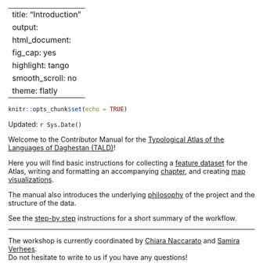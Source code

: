 
---
title: "Introduction"
output:
  html_document:
    fig_cap: yes
    highlight: tango
    smooth_scroll: no
    theme: flatly
---

```r
knitr::opts_chunk$set(echo = TRUE)

```


Updated: `r Sys.Date()`

Welcome to the Contributor Manual for the [Typological Atlas of the Languages of Daghestan (TALD)](http://lingconlab.ru/dagatlas/)!

Here you will find basic instructions for collecting 
a [feature dataset](https://sverhees.github.io/dagatlas_masterskaya/datasets.html) for the Atlas, writing and formatting
an accompanying [chapter](https://sverhees.github.io/dagatlas_masterskaya/chapters.html), and creating [map visualizations](https://sverhees.github.io/dagatlas_masterskaya/maps.html).

The manual also introduces the underlying [philosophy](https://sverhees.github.io/dagatlas_masterskaya/philosophy.html) of
the project and the structure of the data.

See the [step-by step](https://sverhees.github.io/dagatlas_masterskaya/steps.html) instructions for a short summary of the workflow.

---

The workshop is currently coordinated by [Chiara Naccarato](https://www.hse.ru/en/org/persons/224233250) and [Samira Verhees](https://www.hse.ru/en/staff/samiraverhees). <br>
Do not hesitate to write to us if you have any questions!